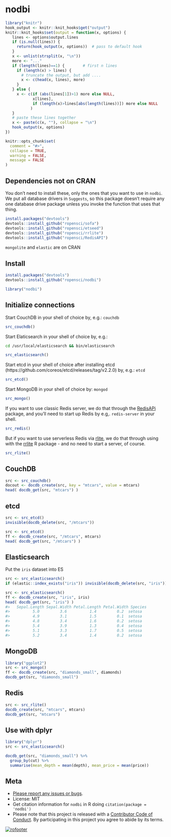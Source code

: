 nodbi
======

```r
library("knitr")
hook_output <- knitr::knit_hooks$get("output")
knitr::knit_hooks$set(output = function(x, options) {
   lines <- options$output.lines
   if (is.null(lines)) {
     return(hook_output(x, options))  # pass to default hook
   }
   x <- unlist(strsplit(x, "\n"))
   more <- "..."
   if (length(lines)==1) {        # first n lines
     if (length(x) > lines) {
       # truncate the output, but add ....
       x <- c(head(x, lines), more)
     }
   } else {
     x <- c(if (abs(lines[1])>1) more else NULL,
            x[lines],
            if (length(x)>lines[abs(length(lines))]) more else NULL
           )
   }
   # paste these lines together
   x <- paste(c(x, ""), collapse = "\n")
   hook_output(x, options)
})

knitr::opts_chunk$set(
  comment = "#>",
  collapse = TRUE,
  warning = FALSE,
  message = FALSE
)
```

## Dependencies not on CRAN

You don't need to install these, only the ones that you want to use in `nodbi`.
We put all database drivers in `Suggests`, so this package doesn't require
any one database drive package unless you invoke the function that uses that 
thing. 

```r
install.packages("devtools")
devtools::install_github("ropensci/sofa")
devtools::install_github("ropensci/etseed")
devtools::install_github("ropensci/rrlite")
devtools::install_github("ropensci/RedisAPI")
```

`mongolite` and `elastic` are on CRAN

## Install

```r
install.packages("devtools")
devtools::install_github("ropensci/nodbi")
```

```r
library("nodbi")
```

## Initialize connections

Start CouchDB in your shell of choice by, e.g.: `couchdb`

```r
src_couchdb()
```

Start Elaticsearch in your shell of choice by, e.g.:

```sh
cd /usr/local/elasticsearch && bin/elasticsearch
```

```r
src_elasticsearch()
```

Start etcd in your shell of choice after installing etcd (https://github.com/coreos/etcd/releases/tag/v2.2.0) by, e.g.: `etcd`

```r
src_etcd()
```

Start MongoDB in your shell of choice by: `mongod`

```r
src_mongo()
```

If you want to use classic Redis server, we do that through the [RedisAPi][redisapi] 
package, and you'll need to start up Redis by e.g,. `redis-server` in your shell. 

```r
src_redis()
```

But if you want to use serverless Redis via [rlite][rlite], we do that through using 
with the [rrlite][rrlite] R package - and no need to start a server, of course.

```r
src_rlite()
```

## CouchDB

```r
src <- src_couchdb()
docout <- docdb_create(src, key = "mtcars", value = mtcars)
head( docdb_get(src, "mtcars") )
```

## etcd

```r
src <- src_etcd()
invisible(docdb_delete(src, "/mtcars"))
```

```r
src <- src_etcd()
ff <- docdb_create(src, "/mtcars", mtcars)
head( docdb_get(src, "/mtcars") )
```

## Elasticsearch

Put the `iris` dataset into ES

```r
src <- src_elasticsearch()
if (elastic::index_exists("iris")) invisible(docdb_delete(src, "iris"))
```

```r
src <- src_elasticsearch()
ff <- docdb_create(src, "iris", iris)
head( docdb_get(src, "iris") )
#>   Sepal.Length Sepal.Width Petal.Length Petal.Width Species
#>          5.0         3.6          1.4         0.2  setosa
#>          4.9         3.1          1.5         0.1  setosa
#>          4.8         3.4          1.6         0.2  setosa
#>          5.4         3.9          1.3         0.4  setosa
#>          5.1         3.3          1.7         0.5  setosa
#>          5.2         3.4          1.4         0.2  setosa
```

## MongoDB

```r
library("ggplot2")
src <- src_mongo()
ff <- docdb_create(src, "diamonds_small", diamonds)
docdb_get(src, "diamonds_small")
```

## Redis

```r
src <- src_rlite()
docdb_create(src, "mtcars", mtcars)
docdb_get(src, "mtcars")
```

## Use with dplyr

```r
library("dplyr")
src <- src_elasticsearch()
```

```r
docdb_get(src, "diamonds_small") %>%
  group_by(cut) %>%
  summarise(mean_depth = mean(depth), mean_price = mean(price))
```

## Meta

* [Please report any issues or bugs](https://github.com/ropensci/nodbi/issues).
* License: MIT
* Get citation information for `nodbi` in R doing `citation(package = 'nodbi')`
* Please note that this project is released with a [Contributor Code of Conduct](CONDUCT.md). By participating in this project you agree to abide by its terms.

[![rofooter](http://ropensci.org/public_images/github_footer.png)](http://ropensci.org)

[rlite]: https://github.com/seppo0010/rlite
[redisapi]: https://github.com/ropensci/RedisAPI
[rrlite]: https://github.com/ropensci/rrlite
